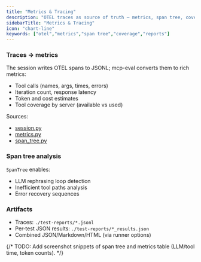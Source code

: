 ```yaml
---
title: "Metrics & Tracing"
description: "OTEL traces as source of truth — metrics, span tree, coverage, and where to find artifacts."
sidebarTitle: "Metrics & Tracing"
icon: "chart-line"
keywords: ["otel","metrics","span tree","coverage","reports"]
---
```


### Traces → metrics

The session writes OTEL spans to JSONL; mcp-eval converts them to rich metrics:
- Tool calls (names, args, times, errors)
- Iteration count, response latency
- Token and cost estimates
- Tool coverage by server (available vs used)

Sources:
- [session.py](https://github.com/lastmile-ai/mcp-eval/blob/main/src/mcp_eval/session.py)
- [metrics.py](https://github.com/lastmile-ai/mcp-eval/blob/main/src/mcp_eval/metrics.py)
- [span_tree.py](https://github.com/lastmile-ai/mcp-eval/blob/main/src/mcp_eval/otel/span_tree.py)

### Span tree analysis

`SpanTree` enables:
- LLM rephrasing loop detection
- Inefficient tool paths analysis
- Error recovery sequences

### Artifacts

- Traces: `./test-reports/*.jsonl`
- Per‑test JSON results: `./test-reports/*_results.json`
- Combined JSON/Markdown/HTML (via runner options)

{/* TODO: Add screenshot snippets of span tree and metrics table (LLM/tool time, token counts). */}


